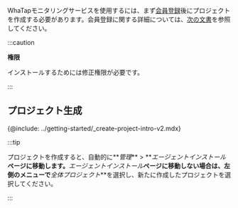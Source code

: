 WhaTapモニタリングサービスを使用するには、まず[会員登録](https://www.whatap.io/ja/signup/)後にプロジェクトを作成する必要があります。会員登録に関する詳細については、[次の文書](../account/account-manage)を参照してください。

:::caution

**権限**

インストールするためには修正権限が必要です。

:::

## プロジェクト生成

{@include: ../getting-started/_create-project-intro-v2.mdx}  

:::tip

プロジェクトを作成すると、自動的に**_管理_** > **_エージェントインストール_**ページに移動します。**_エージェントインストール_**ページに移動しない場合は、左側のメニューで**_全体プロジェクト_**を選択し、新たに作成したプロジェクトを選択してください。

:::
